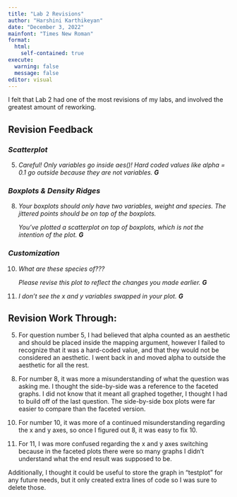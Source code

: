 ```yaml
---
title: "Lab 2 Revisions"
author: "Harshini Karthikeyan"
date: "December 3, 2022"
mainfont: "Times New Roman"
format:
  html:
    self-contained: true
execute: 
  warning: false
  message: false
editor: visual
---
```


I felt that Lab 2 had one of the most revisions of my labs, and involved the greatest amount of reworking.

## Revision Feedback

### *Scatterplot*

5.  *Careful! Only variables go inside aes()! Hard coded values like alpha = 0.1 go outside because they are not variables. **G***

### *Boxplots & Density Ridges*

8.  *Your boxplots should only have two variables, weight and species. The jittered points should be on top of the boxplots.*

    *You've plotted a scatterplot on top of boxplots, which is not the intention of the plot. **G***

### *Customization*

10. *What are these species of???*

    *Please revise this plot to reflect the changes you made earlier. **G***

```{=html}
<!-- -->
```
11. *I don't see the x and y variables swapped in your plot. **G***

## Revision Work Through:

5.  For question number 5, I had believed that alpha counted as an aesthetic and should be placed inside the mapping argument, however I failed to recognize that it was a hard-coded value, and that they would not be considered an aesthetic. I went back in and moved alpha to outside the aesthetic for all the rest.

```{=html}
<!-- -->
```
8.  For number 8, it was more a misunderstanding of what the question was asking me. I thought the side-by-side was a reference to the faceted graphs. I did not know that it meant all graphed together, I thought I had to build off of the last question. The side-by-side box plots were far easier to compare than the faceted version.

```{=html}
<!-- -->
```
10. For number 10, it was more of a continued misunderstanding regarding the x and y axes, so once I figured out 8, it was easy to fix 10.

11. For 11, I was more confused regarding the x and y axes switching because in the faceted plots there were so many graphs I didn't understand what the end result was supposed to be.

Additionally, I thought it could be useful to store the graph in "testplot" for any future needs, but it only created extra lines of code so I was sure to delete those.
